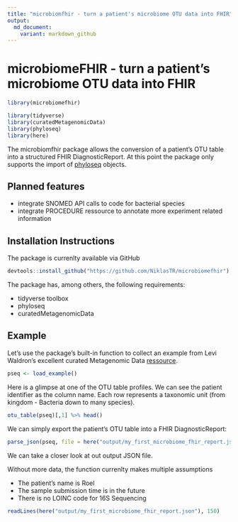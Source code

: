 ```yaml
---
title: "microbiomfhir - turn a patient's microbiome OTU data into FHIR"
output:
  md_document:
    variant: markdown_github
---
```


# microbiomeFHIR - turn a patient's microbiome OTU data into FHIR

```r
library(microbiomefhir)

library(tidyverse)
library(curatedMetagenomicData)
library(phyloseq)
library(here)
```

The microbiomfhir package allows the conversion of a patient's OTU table into a structured FHIR DiagnosticReport. At this point the package only supports the import of [phyloseq](https://joey711.github.io/phyloseq/) objects. 

## Planned features

* integrate SNOMED API calls to code for bacterial species
* integrate PROCEDURE ressource to annotate more experiment related information 

## Installation Instructions

The package is currenlty available via GitHub

```r
devtools::install_github("https://github.com/NiklasTR/microbiomefhir")
```

The package has, among others, the following requirements: 

* tidyverse toolbox
* phyloseq
* curatedMetagenomicData

## Example

Let's use the package's built-in function to collect an example from Levi Waldron's excellent curated Metagenomic Data [ressource](http://waldronlab.io/curatedMetagenomicData/).

```r
pseq <- load_example()
```

Here is a glimpse at one of the OTU table profiles. We can see the patient identifier as the column name. Each row represents a taxonomic unit (from kingdom - Bacteria down to many species). 

```r
otu_table(pseq)[,1] %>% head()
```

We can simply export the patient's OTU table into a FHIR DiagnosticReport:

```r
parse_json(pseq, file = here("output/my_first_microbiome_fhir_report.json"))
```

We can take a closer look at out output JSON file.

Without more data, the function currenlty makes multiple assumptions

* The patient's name is Roel
* The sample submission time is in the future
* There is no LOINC code for 16S Sequencing

```r
readLines(here("output/my_first_microbiome_fhir_report.json"), 150)
```

